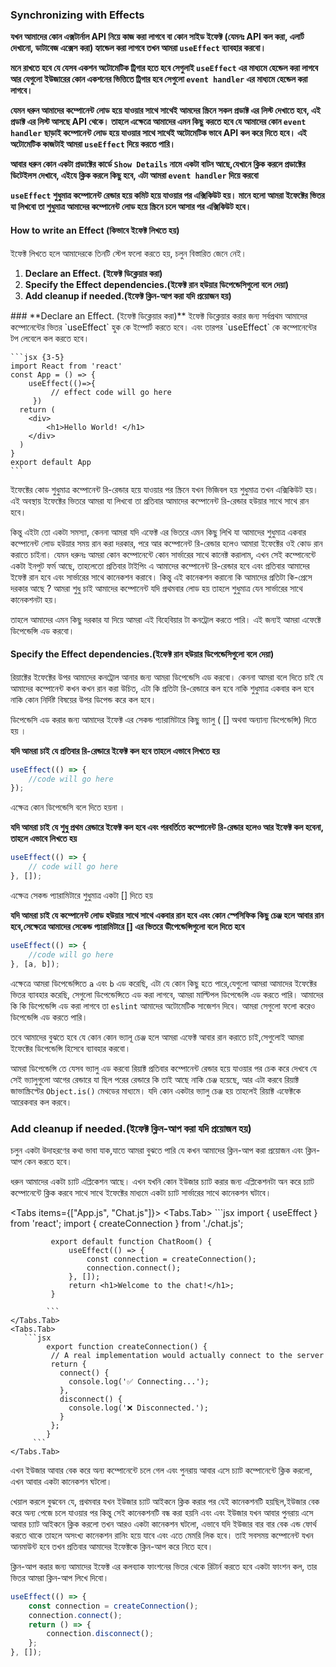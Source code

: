 
### Synchronizing with Effects

**যখন আমাদের কোন এক্সটার্নাল API নিয়ে কাজ করা লাগবে বা কোন সাইড ইফেক্ট (যেমনঃ API কল করা, এলার্ট দেখানো, ডাটাবেজ এক্সেস করা) হ্যান্ডেল করা লাগবে তখন আমরা `useEffect` ব্যাবহার করবো।**

**মনে রাখতে হবে যে যেসব একশন অটোমেটিক ট্রিগার হতে হবে সেগুলাই `useEffect` এর মাধ্যমে হেন্ডেল করা লাগবে আর যেগুলো ইউজারের কোন একশনের ভিত্তিতে ট্রিগার হবে সেগুলো `event handler` এর মাধ্যমে হেন্ডেল করা লাগবে।**

**যেমন ধরুন আমাদের কম্পোনেন্ট লোড হয়ে যাওয়ার সাথে সাথেই আমদের স্ক্রিনে সকল প্রডাক্ট এর লিস্ট দেখাতে হবে, এই প্রডাক্ট এর লিস্ট আসছে API থেকে। তাহলে এক্ষেত্রে আমাদের এমন কিছু করতে হবে যে আমাদের কোন `event handler` ছাড়াই কম্পোনেন্ট লোড হয়ে যাওয়ার সাথে সাথেই অটোমেটিক ভাবে API কল করে দিতে হবে। এই অটোমেটিক কাজটাই আমরা `useEffect` দিয়ে করতে পারি।**

**আবার ধরুন কোন একটা প্রডাক্টের কার্ডে `Show Details` নামে একটা বাটন আছে,যেখানে ক্লিক করলে প্রডাক্টের ডিটেইলস দেখাবে, এইযে ক্লিক করলে কিছু হবে, এটা আমরা `event handler` দিয়ে করবো**

**`useEffect` শুধুমাত্র কম্পোনেন্ট রেন্ডার হয়ে কমিট হয়ে যাওয়ার পর এক্সিকিউট হয়। মানে হলো আমরা ইফেক্টের ভিতর যা লিখবো তা শুধুমাত্র আমাদের কম্পোনেন্ট লোড হয়ে স্ক্রিনে চলে আসার পর এক্সিকিউট হবে।**

#### How to write an Effect (কিভাবে ইফেক্ট লিখতে হয়)

ইফেক্ট লিখতে হলে আমাদেরকে তিনটি স্টেপ ফলো করতে হয়, চলুন বিস্তারিত জেনে নেই।

1. **Declare an Effect. (ইফেক্ট ডিক্লেয়ার করা)**
2. **Specify the Effect dependencies.(ইফেক্ট রান হউয়ার ডিপেন্ডেসিগুলো বলে দেয়া)**
3. **Add cleanup if needed.(ইফেক্ট ক্লিন-আপ করা যদি প্রয়োজন হয়)**

<Steps>
    ### **Declare an Effect. (ইফেক্ট ডিক্লেয়ার করা)**
    ইফেক্ট ডিক্লেয়ার করার জন্য সর্বপ্রথম আমাদের কম্পোনেন্টের ভিতর `useEffect` হুক কে ইম্পোর্ট করতে হবে। এবং তারপর `useEffect` কে কম্পোনেন্টের টপ লেবেলে কল করতে হবে।

    ```jsx {3-5}
    import React from 'react'
    const App = () => {
        useEffect(()=>{
             // effect code will go here
         })
      return (
        <div>
            <h1>Hello World! </h1>
        </div>
      )
    }
    export default App
    ```

ইফেক্টের কোড শুধুমাত্র কম্পোনেন্ট রি-রেন্ডার হয়ে যাওয়ার পর স্ক্রিনে যখন ভিজিবল হয় শুধুমাত্র তখন এক্সিকিউট হয়। এই অবস্থায় ইফেক্টের ভিতরে আমরা যা লিখবো তা প্রতিবার আমাদের কম্পোনেন্ট রি-রেন্ডার হউয়ার সাথে সাথে রান হবে।

কিন্তু এইটা তো একটা সমস্যা, কেননা আমরা যদি এফেক্ট এর ভিতরে এমন কিছু লিখি যা আমাদের শুধুমাত্র একবার কম্পোনেন্ট লোড হউয়ার সময় রান করা দরকার, পরে আর কম্পোনেন্ট রি-রেন্ডার হলেও আমারা ইফেক্টের ওই কোড রান করাতে চাইনা। যেমন ধরুনঃ আমরা কোন কম্পোনেন্টে কোন সার্ভারের সাথে কানেক্ট করালাম, এখন সেই কম্পোনেন্টে একটা ইনপুট ফর্ম আছে, তাহলেতো প্রতিবার টাইপিং এ আমাদের কম্পোনেন্ট রি-রেন্ডার হবে এবং প্রতিবার আমাদের ইফেক্ট রান হবে এবং সার্ভারের সাথে কানেকশন করাবে। কিন্তু এই কানেকশন করানো কি আমাদের প্রতিটা কি-প্রেসে দরকার আছে ? আমরা শুধু চাই আমাদের কম্পোনেন্ট যদি প্রথমবার লোড হয় তাহলে শুধুমাত্র যেন সার্ভারের সাথে কানেকশনটা হয়।

তাহলে আমাদের এমন কিছু দরকার যা দিয়ে আমরা এই বিহেবিয়ার টা কনট্রোল করতে পারি। এই জন্যই আমরা এফেক্টে ডিপেন্ডেন্সি এড করবো।

#### **Specify the Effect dependencies.(ইফেক্ট রান হউয়ার ডিপেন্ডেসিগুলো বলে দেয়া)**

রিয়াক্টের ইফেক্টের উপর আমাদের কনট্রোল আনার জন্য আমরা ডিপেন্ডেসি এড করবো। কেননা আমরা বলে দিতে চাই যে আমাদের কম্পোনেন্ট কখন কখন রান করা উচিত, এটা কি প্রতিটা রি-রেন্ডারে কল হবে নাকি শুধুমাত্র একবার কল হবে নাকি কোন নির্দিষ্ট বিষয়ের উপর ডিপেন্ড করে কল হবে।

ডিপেন্ডেসি এড করার জন্য আমাদের ইফেক্ট এর সেকন্ড প্যারামিটারে কিছু ভ্যালু ( [] অথবা অন্যান্য ডিপেন্ডেন্সি) দিতে হয় ।

**যদি আমরা চাই যে প্রতিবার রি-রেন্ডারে ইফেক্ট কল হবে তাহলে এভাবে লিখতে হয়**

```jsx
useEffect(() => {
    //code will go here
});
```

এক্ষেত্র কোন ডিপেন্ডেসি বলে দিতে হয়না ।

**যদি আমরা চাই যে শুধু প্রথম রেন্ডারে ইফেক্ট কল হবে এবং পরবর্তিতে কম্পোনেন্ট রি-রেন্ডার হলেও আর ইফেক্ট কল হবেনা, তাহলে এভাবে লিখতে হয়**

```jsx
useEffect(() => {
    // code will go here
}, []);
```

এক্ষেত্র সেকন্ড প্যারামিটারে শুধুমাত্র একটা [] দিতে হয়

**যদি আমরা চাই যে কম্পোনেন্ট লোড হউয়ার সাথে সাথে একবার রান হবে এবং কোন স্পেসিফিক কিছু চেঞ্জ হলে আবার রান হবে,সেক্ষেত্রে আমাদের সেকেন্ড প্যারামিটারে [] এর ভিতরে ডীপেন্ডেন্সিগুলো বলে দিতে হবে**

```jsx
useEffect(() => {
    //code will go here
}, [a, b]);
```

এক্ষেত্রে আমরা ডিপেন্ডেন্সিতে `a` এবং `b` এড করেছি, এটা যে কোন কিছু হতে পারে,যেগুলো আমরা আমাদের ইফেক্টের ভিতর ব্যাবহার করেছি, সেগুলো ডিপেন্ডেন্সিতে এড করা লাগবে, আমরা মাল্টিপল ডিপেন্ডেন্সি এড করতে পারি। আমাদের কি কি ডিপেন্ডেন্সি এড করা লাগবে তা `eslint` আমাদের অটোমেটিক সাজেশন দিবে। আমরা সেগুলো ফলো করেও ডিপেন্ডেন্সি এড করতে পারি।

তবে আমাদের বুঝতে হবে যে কোন কোন ভ্যালূ চেঞ্জ হলে আমরা এফেক্ট আবার রান করাতে চাই,সেগুলোই আমরা ইফেক্টের ডিপেন্ডেন্সি হিসেবে ব্যাবহার করবো।

আমরা ডিপেন্ডেন্সি তে যেসব ভ্যালু এড করবো রিয়াক্ট প্রতিবার কম্পোনেন্ট রেন্ডার হয়ে যাওয়ার পর চেক করে দেখবে যে সেই ভ্যালুগুলো আগের রেন্ডারে যা ছিল পরের রেন্ডারে কি তাই আছে নাকি চেঞ্জ হয়েছে, আর এটা করবে রিয়াক্ট জাভাস্ক্রিপ্টের `Object.is()` মেথডের মাধ্যমে। যদি কোন একটার ভ্যালু চেঞ্জ হয় তাহলেই রিয়াক্ট এফেক্টকে আরেকবার কল করবে।

### **Add cleanup if needed.(ইফেক্ট ক্লিন-আপ করা যদি প্রয়োজন হয়)**

চলুন একটা উদাহরণের কথা ভাবা যাক,যাতে আমরা বুঝতে পারি যে কখন আমাদের ক্লিন-আপ করা প্রয়োজন এবং ক্লিন-আপ কেন করতে হবে।

ধরুন আমাদের একটা চ্যাট এপ্লিকেশন আছে। এখন যখনি কোন ইউজার চ্যাট করার জন্য এপ্লিকেশনটা অন করে চ্যাট কম্পোনেন্টে ক্লিক করবে সাথে সাথে ইফেক্টের মাধ্যমে একটা চ্যাট সার্ভারের সাথে কানেকশন ঘটাবে।

<Tabs items={["App.js", "Chat.js"]}>
    <Tabs.Tab>
            ```jsx
              import { useEffect } from 'react';
              import { createConnection } from './chat.js';

             export default function ChatRoom() {
                 useEffect(() => {
                     const connection = createConnection();
                     connection.connect();
                 }, []);
                 return <h1>Welcome to the chat!</h1>;
             }

            ```
    </Tabs.Tab>
    <Tabs.Tab>
       ```jsx
            export function createConnection() {
             // A real implementation would actually connect to the server
             return {
               connect() {
                 console.log('✅ Connecting...');
               },
               disconnect() {
                 console.log('❌ Disconnected.');
               }
             };
            }
         ```
    </Tabs.Tab>

</Tabs>

এখন ইউজার আবার বেক করে অন্য কম্পোনেন্টে চলে গেল এবং পুনরায় আবার এসে চ্যাট কম্পোনেন্টে ক্লিক করলো, এখন আবার একটা কানেকশন ঘটলো।

খেয়াল করলে বুঝবেন যে, প্রথমবার যখন ইউজার চ্যাট আইকনে ক্লিক করার পর যেই কানেকশনটি হয়ছিল,ইউজার বেক করে অন্য পেজে চলে যাওয়ার পর কিন্তু সেই কানেকশনটি বন্ধ করা হয়নি এবং এবং ইউজার যখন আবার পুনরায় এসে আবার চ্যাট আইকনে ক্লিক করলো তখন আরও একটা কানেকশন ঘটলো, এভাবে যদি ইউজার বার বার বেক এন্ড ফোর্থ করতে থাকে তাহলে অসংখ্য কানেকশন রানিং হয়ে যাবে এবং এতে মেমরি লিক হবে। তাই সবসময় কম্পোনেন্ট যখন আনমাউন্ট হবে তখন প্রতিবার আমাদের ইফেক্টকে ক্লিন-আপ করে নিতে হবে।

ক্লিন-আপ করার জন্য আমাদের ইফেক্ট এর কলব্যাক ফাংশনের ভিতর থেকে রিটার্ন করতে হবে একটা ফাংশন কল, তার ভিতর আমরা ক্লিন-আপ লিখে দিবো।

```jsx {4-6}
useEffect(() => {
    const connection = createConnection();
    connection.connect();
    return () => {
        connection.disconnect();
    };
}, []);
```

</Steps>

